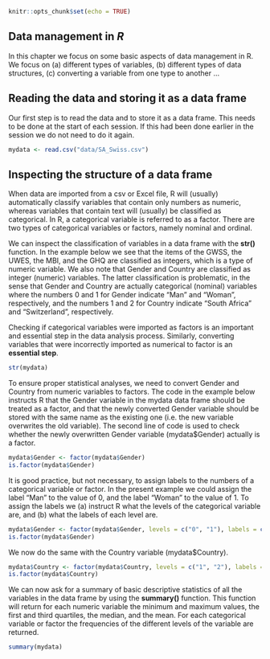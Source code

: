 ```r
knitr::opts_chunk$set(echo = TRUE)
```

## Data management in *R*

In this chapter we focus on some basic aspects of data management in R. We focus on (a) different types of variables, (b) different types of data structures, (c) converting a variable from one type to another ...

## Reading the data and storing it as a data frame

Our first step is to read the data and to store it as a data frame. This needs to be done at the start of each session. If this had been done earlier in the session we do not need to do it again.

```r
mydata <- read.csv("data/SA_Swiss.csv")
```

## Inspecting the structure of a data frame

When data are imported from a csv or Excel file, R will (usually) automatically classify variables that contain only numbers as numeric, whereas variables that contain text will (usually) be classified as categorical. In R, a categorical variable is referred to as a factor. There are two types of categorical variables or factors, namely nominal and ordinal.

We can inspect the classification of variables in a data frame with the **str()** function. In the example below we see that the items of the GWSS, the UWES, the MBI, and the GHQ are classified as integers, which is a type of numeric variable. We also note that Gender and Country are classified as integer (numeric) variables. The latter classification is problematic, in the sense that Gender and Country are actually categorical (nominal) variables where the numbers 0 and 1 for Gender indicate "Man" and "Woman", respectively, and the numbers 1 and 2 for Country indicate "South Africa" and "Switzerland", respectively.

Checking if categorical variables were imported as factors is an important and essential step in the data analysis process. Similarly, converting variables that were incorrectly imported as numerical to factor is an **essential step**.

```r
str(mydata)
```

To ensure proper statistical analyses, we need to convert Gender and Country from numeric variables to factors. The code in the example below instructs R that the Gender variable in the mydata data frame should be treated as a factor, and that the newly converted Gender variable should be stored with the same name as the existing one (i.e. the new variable overwrites the old variable). The second line of code is used to check whether the newly overwritten Gender variable (mydata\$Gender) actually is a factor.

```r
mydata$Gender <- factor(mydata$Gender)
is.factor(mydata$Gender)
```

It is good practice, but not necessary, to assign labels to the numbers of a categorical variable or factor. In the present example we could assign the label "Man" to the value of 0, and the label "Woman" to the value of 1. To assign the labels we (a) instruct R what the levels of the categorical variable are, and (b) what the labels of each level are.

```r
mydata$Gender <- factor(mydata$Gender, levels = c("0", "1"), labels = c("Man", "Woman"))
is.factor(mydata$Gender)
```

We now do the same with the Country variable (mydata\$Country).

```r
mydata$Country <- factor(mydata$Country, levels = c("1", "2"), labels = c("ZAR", "CHE"))
is.factor(mydata$Country)
```

We can now ask for a summary of basic descriptive statistics of all the variables in the data frame by using the **summary()** function. This function will return for each numeric variable the minimum and maximum values, the first and third quartiles, the median, and the mean. For each categorical variable or factor the frequencies of the different levels of the variable are returned.

```r
summary(mydata)
```
